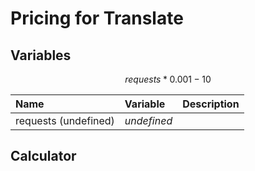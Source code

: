 # Pricing for Translate

## Variables

<div className="text-center p-8">

$$requests * 0.001 - 10$$

</div>

<div className="flex justify-center p-2">

| Name | Variable | Description |
| :--- | :--- | :--- |
| requests (undefined) | $undefined$ |  |

</div>

## Calculator